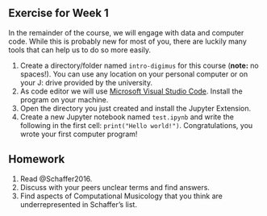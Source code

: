 ## Exercise for Week 1 {.unnumbered}

In the remainder of the course, we will engage with data and computer code.
While this is probably new for most of you, there are luckily many tools 
that can help us to do so more easily. 

1. Create a directory/folder named `intro-digimus` for this course (**note:** no spaces!). 
   You can use any location on your personal computer 
   or on your J:\ drive provided by the university.
1. As code editor we will use [Microsoft Visual Studio Code](https://code.visualstudio.com/).
   Install the program on your machine. 
1. Open the directory you just created and install the Jupyter Extension.
1. Create a new Jupyter notebook named `test.ipynb` and write the following in the first cell:
   `print("Hello world!")`. Congratulations, you wrote your first computer program!

::: {.callout-tip}
# Homework
1. Read @Schaffer2016. 
2. Discuss with your peers unclear terms and find answers.
3. Find aspects of Computational Musicology that you think are 
   underrepresented in Schaffer's list. 
:::

